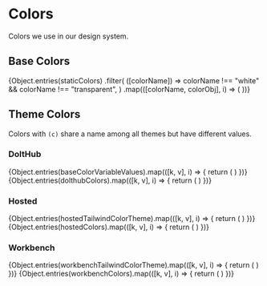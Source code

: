 
<Meta title="Colors" />

# Colors

Colors we use in our design system.

## Base Colors

<ColorPalette>
  {Object.entries(staticColors)
    .filter(
      ([colorName]) => colorName !== "white" && colorName !== "transparent",
    )
    .map(([colorName, colorObj], i) => (
      <ColorItem key={i} title={colorName} colors={Object.values(colorObj)} />
    ))}
</ColorPalette>

## Theme Colors

Colors with <code>(c)</code> share a name among all themes but have different values.

### DoltHub

<ColorPalette>
  {Object.entries(baseColorVariableValues).map(([k, v], i) => {
    return (
      <ColorItem key={i} title={`${k.replace("rgb-", "")} (c)`} colors={[`rgba(${v})`]} />
    )
  })}
  {Object.entries(dolthubColors).map(([k, v], i) => {
    return (
      <ColorItem key={i} title={k} colors={[v]} />
    )
  })}
</ColorPalette>

### Hosted

<ColorPalette>
  {Object.entries(hostedTailwindColorTheme).map(([k, v], i) => {
    return (
      <ColorItem key={i} title={`${k.replace("rgb-", "")} (c)`} colors={[`rgba(${v})`]} />
    )
  })}
   {Object.entries(hostedColors).map(([k, v], i) => {
    return (
      <ColorItem key={i} title={k} colors={[v]} />
    )
  })}
</ColorPalette>

### Workbench

<ColorPalette>
  {Object.entries(workbenchTailwindColorTheme).map(([k, v], i) => {
    return (
      <ColorItem key={i} title={`${k.replace("rgb-", "")} (c)`} colors={[`rgba(${v})`]} />
    )
  })}
   {Object.entries(workbenchColors).map(([k, v], i) => {
    return (
      <ColorItem key={i} title={k} colors={[v]} />
    )
  })}
</ColorPalette>

